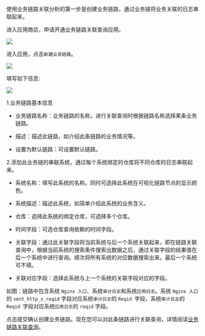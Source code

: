 使用业务链路关联分析的第一步是创建业务链路，通过业务链将业务关联的日志串联起来。

进入应用商店，申请开通业务链路关联查询应用。

![](https://pandora-kibana.qiniu.com/business_analysis/app.png)

进入应用，点击`新建业务链路`。

![](https://pandora-kibana.qiniu.com/business_analysis/create_link.png)

填写如下信息:

![](https://pandora-kibana.qiniu.com/business_analysis/create_content.png)

1.业务链路基本信息

* 业务链路名称：业务链路的名称，进行关联查询时根据链路名称选择某条业务链路。

* 描述：描述此链路，如介绍此条链路的业务情况等。

* 设置为默认链路：可设置默认链路。

2.添加此业务链的串联系统，通过每个系统绑定的仓库将不同仓库的日志串联起来。

* 系统名称：填写此系统的名称。同时可选择此系统在可视化链路节点的显示颜色。

* 系统描述：描述此系统，如简单介绍此系统的业务含义。

* 仓库：选择此系统的绑定仓库，可选择多个仓库。

* 时间字段：可选仓库查询依赖的时间字段。

* 关联字段：通过此关联字段将当前系统与后一个系统关联起来，即在链路关联查询中，根据当前系统的搜索条件搜索出数据之后，通过关联字段的结果值在后一个系统中进行查询。顺次将所有系统的对应数据搜索出来。最后一个系统可不填。

* 关联对应字段：选择此系统与上一个系统的关联字段对应的字段。

如图：链路中包含系统 `Nginx 入口`、系统`审计日志`和系统`应用日志`。系统 `Nginx 入口`的 `sent_http_x_reqid` 字段对应系统`审计日志`的 `Reqid `字段，系统`审计日志`的 `Reqid `字段对应系统`应用日志`的 `reqid` 字段。

点击提交确认创建业务链路。现在您可以对此条链路进行关联查询，详情阅读[业务链路关联查询](/insight/manual/5704/business-link-correlation-analysis)。
   